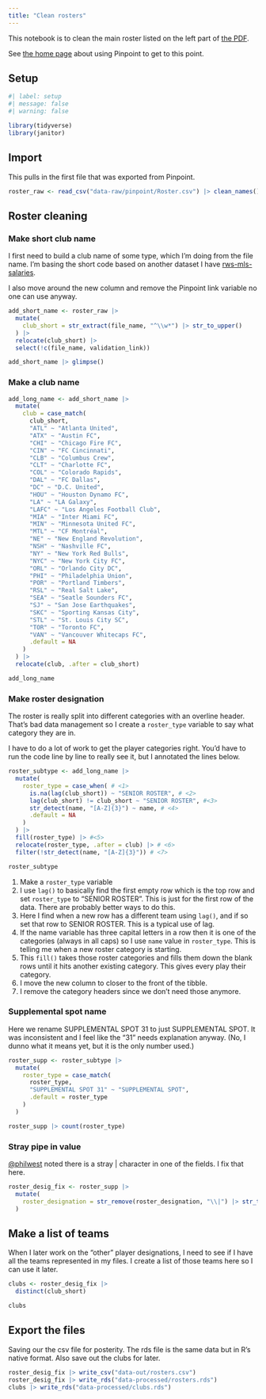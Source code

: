 ```yaml
---
title: "Clean rosters"
---
```


This notebook is to clean the main roster listed on the left part of [the PDF](data-raw/Club-Roster-Profiles-2024-01-01.pdf).

See [the home page](index.qmd) about using Pinpoint to get to this point.

## Setup

```r
#| label: setup
#| message: false
#| warning: false

library(tidyverse)
library(janitor)
```

## Import

This pulls in the first file that was exported from Pinpoint.

```r
roster_raw <- read_csv("data-raw/pinpoint/Roster.csv") |> clean_names()
```

## Roster cleaning

### Make short club name

I first need to build a club name of some type, which I'm doing from the file name. I'm basing the short code based on another dataset I have [rws-mls-salaries](https://github.com/utdata/rwd-mls-salaries).

I also move around the new column and remove the Pinpoint link variable no one can use anyway.

```r
add_short_name <- roster_raw |> 
  mutate(
    club_short = str_extract(file_name, "^\\w*") |> str_to_upper()
  ) |>
  relocate(club_short) |> 
  select(!c(file_name, validation_link))

add_short_name |> glimpse()
```

### Make a club name

```r
add_long_name <- add_short_name |> 
  mutate(
    club = case_match(
      club_short,
      "ATL" ~ "Atlanta United",
      "ATX" ~ "Austin FC",
      "CHI" ~ "Chicago Fire FC",
      "CIN" ~ "FC Cincinnati",
      "CLB" ~ "Columbus Crew",
      "CLT" ~ "Charlotte FC",
      "COL" ~ "Colorado Rapids",
      "DAL" ~ "FC Dallas",
      "DC" ~ "D.C. United",
      "HOU" ~ "Houston Dynamo FC",
      "LA" ~ "LA Galaxy",
      "LAFC" ~ "Los Angeles Football Club",
      "MIA" ~ "Inter Miami FC",
      "MIN" ~ "Minnesota United FC",
      "MTL" ~ "CF Montréal",
      "NE" ~ "New England Revolution",
      "NSH" ~ "Nashville FC",
      "NY" ~ "New York Red Bulls",
      "NYC" ~ "New York City FC",
      "ORL" ~ "Orlando City DC",
      "PHI" ~ "Philadelphia Union",
      "POR" ~ "Portland Timbers",
      "RSL" ~ "Real Salt Lake",
      "SEA" ~ "Seatle Sounders FC",
      "SJ" ~ "San Jose Earthquakes",
      "SKC" ~ "Sporting Kansas City",
      "STL" ~ "St. Louis City SC",
      "TOR" ~ "Toronto FC",
      "VAN" ~ "Vancouver Whitecaps FC",
      .default = NA
    )
  ) |> 
  relocate(club, .after = club_short)

add_long_name
```




### Make roster designation

The roster is really split into different categories with an overline header. That's bad data management so I create a `roster_type` variable to say what category they are in.

I have to do a lot of work to get the player categories right. You'd have to run the code line by line to really see it, but I annotated the lines below.

```r
roster_subtype <- add_long_name |> 
  mutate(
    roster_type = case_when( # <1>
      is.na(lag(club_short)) ~ "SENIOR ROSTER", # <2>
      lag(club_short) != club_short ~ "SENIOR ROSTER", #<3>
      str_detect(name, "[A-Z]{3}") ~ name, # <4>
      .default = NA
    )
  ) |>
  fill(roster_type) |> #<5>
  relocate(roster_type, .after = club) |> # <6>
  filter(!str_detect(name, "[A-Z]{3}")) # <7>

roster_subtype
```

1. Make a `roster_type` variable
1. I use `lag()` to basically find the first empty row which is the top row and set `roster_type` to "SENIOR ROSTER". This is just for the first row of the data. There are probably better ways to do this.
1. Here I find when a new row has a different team using `lag()`, and if so set that row to SENIOR ROSTER. This is a typical use of lag.
1. If the name variable has three capital letters in a row then it is one of the categories (always in all caps) so I use `name` value in `roster_type`. This is telling me when a new roster category is starting.
1. This `fill()` takes those roster categories and fills them down the blank rows until it hits another existing category. This gives every play their category.
1. I move the new column to closer to the front of the tibble.
1. I remove the category headers since we don't need those anymore.

### Supplemental spot name

Here we rename SUPPLEMENTAL SPOT 31 to just SUPPLEMENTAL SPOT. It was inconsistent and I feel like the "31" needs explanation anyway. (No, I dunno what it means yet, but it is the only number used.)

```r
roster_supp <- roster_subtype |> 
  mutate(
    roster_type = case_match(
      roster_type,
      "SUPPLEMENTAL SPOT 31" ~ "SUPPLEMENTAL SPOT",
      .default = roster_type
    )
  )

roster_supp |> count(roster_type)
```

### Stray pipe in value

[@philwest](https://x.com/philwest/status/1786748847055675643) noted there is a stray | character in one of the fields. I fix that here.

```r
roster_desig_fix <- roster_supp |> 
  mutate(
    roster_designation = str_remove(roster_designation, "\\|") |> str_trim()
  )
```



## Make a list of teams

When I later work on the "other" player designations, I need to see if I have all the teams represented in my files. I create a list of those teams here so I can use it later.

```r
clubs <- roster_desig_fix |> 
  distinct(club_short)

clubs
```

## Export the files

Saving our the csv file for posterity. The rds file is the same data but in R's native format. Also save out the clubs for later.

```r
roster_desig_fix |> write_csv("data-out/rosters.csv")
roster_desig_fix |> write_rds("data-processed/rosters.rds")
clubs |> write_rds("data-processed/clubs.rds")
```


